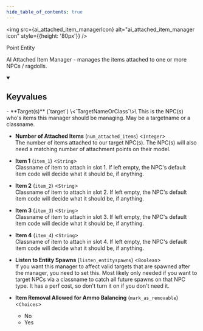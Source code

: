 ```yaml
---
hide_table_of_contents: true
---
```


<!---
!!!!!!
THIS PAGE IS AUTOGENERATED FROM GAME FGD DEFINITIONS!
DO NOT EDIT MANUALLY!
!!!!!!

In order to make edits, you can make an annotation file in /fgd_dump_overrides
-->



<img src={ai_attached_item_managerIcon} alt="ai_attached_item_manager icon" style={{height: '80px'}} />

Point Entity

AI Attached Item Manager - manages the items attached to one or more NPCs / ragdolls.

<details open>
<summary><h2>Keyvalues</h2></summary>
- **Target(s)** (`target`) \<`TargetNameOrClass`\>\
This is the NPC(s) who's items this manager should be managing. May be a targetname or a classname.

- **Number of Attached Items** (`num_attached_items`) \<`Integer`\>\
The number of items attached to our target NPC(s). The NPC(s) will also need a matching number of attachment points on their model.

- **Item 1** (`item_1`) \<`String`\>\
Classname of item to attach in slot 1. If left empty, the NPC's default item code will decide what it should be, if anything.

- **Item 2** (`item_2`) \<`String`\>\
Classname of item to attach in slot 2. If left empty, the NPC's default item code will decide what it should be, if anything.

- **Item 3** (`item_3`) \<`String`\>\
Classname of item to attach in slot 3. If left empty, the NPC's default item code will decide what it should be, if anything.

- **Item 4** (`item_4`) \<`String`\>\
Classname of item to attach in slot 4. If left empty, the NPC's default item code will decide what it should be, if anything.

- **Listen to Entity Spawns** (`listen_entityspawns`) \<`Boolean`\>\
If you want this manager to affect valid targets that are spawned after the manager, you need to set this. Most likely only needed if you want to target NPCs via a classname to catch all future spawns on that NPC type. It has a perf cost, so don't turn it on if you don't need it.

- **Item Removal Allowed for Ammo Balancing** (`mark_as_removable`) \<`Choices`\>
  - No
  - Yes



 </details>

